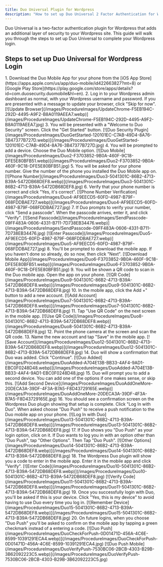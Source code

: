 ```yaml
---
title: Duo Universal Plugin for Wordpress
description: "How to set up Duo Universal 2 Factor Authentication for Wordpress"
---
```


Duo Universal is a two-factor authentication plugin for Wordpress that adds an additional layer of security to your Wordpress site. This guide will walk you through the steps to set up Duo Universal to complete your Wordpress login.

## Steps to set up Duo Universal for Wordpress Login

<Steps>
1. Download the Duo Mobile App for your phone from the [iOS App Store](https://apps.apple.com/us/app/duo-mobile/id422663827?mt=8) or [Google Play Store](https://play.google.com/store/apps/details?id=com.duosecurity.duomobile&hl=en).
2. Log in to your Wordpress admin dashboard as normal, with your Wordpress username and password. If you are presented with a message to update your browser, click "Skip for now".
[![Update Browser](/images/ProcedureImages/UpdateChrome-F5EB194C-292D-4495-A9F2-B8A0119AEEA7.webp)](/images/ProcedureImages/UpdateChrome-F5EB194C-292D-4495-A9F2-B8A0119AEEA7.jpg)
3. You will be presented with a "Welcome to Duo Security" screen. Click the "Get Started" button.
[![Duo Security Plugin](/images/ProcedureImages/DuoGetStarted-120101EC-C7AB-49D4-8A76-3B47377B727D.webp)](/images/ProcedureImages/DuoGetStarted-120101EC-C7AB-49D4-8A76-3B47377B727D.jpg)
4. You will be prompted to add a device. Choose the Duo Mobile option.
[![Duo Mobile](/images/ProcedureImages/Duo2-F3703852-9B0A-460F-9C18-DFE5E80BFB51.webp)](/images/ProcedureImages/Duo2-F3703852-9B0A-460F-9C18-DFE5E80BFB51.jpg)
5. You will be asked for your phone number. Give the number of the phone you installed the Duo Mobile app on.
[![Phone Number](/images/ProcedureImages/Duo3-5041301C-86B2-4713-B39A-5472DB68DEF8.webp)](/images/ProcedureImages/Duo3-5041301C-86B2-4713-B39A-5472DB68DEF8.jpg)
6. Verify that your phone number is correct and click "Yes, it's correct".
[![Phone Number Verification](/images/ProcedureImages/Duo4-AF9EECD5-60FD-4987-B79F-068FDDBAE727.webp)](/images/ProcedureImages/Duo4-AF9EECD5-60FD-4987-B79F-068FDDBAE727.jpg)
7. If Duo prompts to verify your number, click "Send a passcode". When the passcode arrives, enter it, and click "Verify".
[![Send Passcode](/images/ProcedureImages/SendPasscode-09FF483A-0606-4331-B711-7D738EB34476.webp)](/images/ProcedureImages/SendPasscode-09FF483A-0606-4331-B711-7D738EB34476.jpg)
[![Enter Passcode](/images/ProcedureImages/Duo5-AF9EECD5-60FD-4987-B79F-068FDDBAE727.webp)](/images/ProcedureImages/Duo5-AF9EECD5-60FD-4987-B79F-068FDDBAE727.jpg)
8. You'll be prompted to download the mobile app. If you haven't done so already, do so now, then click "Next".
[![Download Mobile App](/images/ProcedureImages/Duo6-F3703852-9B0A-460F-9C18-DFE5E80BFB51.webp)](/images/ProcedureImages/Duo6-F3703852-9B0A-460F-9C18-DFE5E80BFB51.jpg)
9. You will be shown a QR code to scan in the Duo mobile app. Open the app on your phone.
[![QR Code](/images/ProcedureImages/Duo9-5041301C-86B2-4713-B39A-5472DB68DEF8.webp)](/images/ProcedureImages/Duo9-5041301C-86B2-4713-B39A-5472DB68DEF8.jpg)
10. In the mobile app, click the Add +" button to add a new account.
[![Add Account](/images/ProcedureImages/Duo7-5041301C-86B2-4713-B39A-5472DB68DEF8.webp)](/images/ProcedureImages/Duo7-5041301C-86B2-4713-B39A-5472DB68DEF8.jpg)
11. Tap "Use QR Code" on the next screen in the mobile app.
[![Use QR Code](/images/ProcedureImages/Duo8-5041301C-86B2-4713-B39A-5472DB68DEF8.webp)](/images/ProcedureImages/Duo8-5041301C-86B2-4713-B39A-5472DB68DEF8.jpg)
12. Point the phone camera at the screen and scan the QR code.
13. Name the new account and tap "Save" in the mobile app.
[![Save Account](/images/ProcedureImages/Duo12-5041301C-86B2-4713-B39A-5472DB68DEF8.webp)](/images/ProcedureImages/Duo12-5041301C-86B2-4713-B39A-5472DB68DEF8.jpg)
14. Duo will show a confirmation that Duo was added. Click "Continue".
[![Duo Added](/images/ProcedureImages/DuoAdded-A704E13B-BB33-4AF4-9AD1-EBC0F0248D48.webp)](/images/ProcedureImages/DuoAdded-A704E13B-BB33-4AF4-9AD1-EBC0F0248D48.jpg)
15. Duo will prompt you to add a second device. You can add one of the options if one makes sense, or skip this.
[![Add Second Device](/images/ProcedureImages/DuoAddOneMore-20DECA3A-39DF-4F3A-B7A5-F8D43729165E.webp)](/images/ProcedureImages/DuoAddOneMore-20DECA3A-39DF-4F3A-B7A5-F8D43729165E.jpg)
16. You should see a confirmation screen on the Wordpress Duo plugin showing that setup is complete. Click "Log In with Duo". When asked choose "Duo Push" to receive a push notification to the Duo mobile app on your phone.
[![Log In with Duo](/images/ProcedureImages/Duo13-5041301C-86B2-4713-B39A-5472DB68DEF8.webp)](/images/ProcedureImages/Duo13-5041301C-86B2-4713-B39A-5472DB68DEF8.jpg)
17. If Duo shows you "Duo Push" as your login option, click on it. If Duo wants to log you in with an option other than "Duo Push", tap "Other Options". Then Tap "Duo Push".
[![Other Options](/images/ProcedureImages/Duo14-5041301C-86B2-4713-B39A-5472DB68DEF8.webp)](/images/ProcedureImages/Duo14-5041301C-86B2-4713-B39A-5472DB68DEF8.jpg)
18. The Wordpress Duo plugin will show you a code to enter in the mobile app. Enter it in the mobile app and click "Verify".
[![Enter Code](/images/ProcedureImages/Duo10-5041301C-86B2-4713-B39A-5472DB68DEF8.webp)](/images/ProcedureImages/Duo10-5041301C-86B2-4713-B39A-5472DB68DEF8.jpg)
[![Verify Code](/images/ProcedureImages/Duo11-5041301C-86B2-4713-B39A-5472DB68DEF8.webp)](/images/ProcedureImages/Duo11-5041301C-86B2-4713-B39A-5472DB68DEF8.jpg)
19. Once you successfully login with Duo, you'll be asked if this is your device. Click "Yes, this is my device" to avoid having to use Duo every time you log in.
[![Remember Device](/images/ProcedureImages/Duo15-5041301C-86B2-4713-B39A-5472DB68DEF8.webp)](/images/ProcedureImages/Duo15-5041301C-86B2-4713-B39A-5472DB68DEF8.jpg)
20. On future logins, when you choose "Duo Push" you'll be asked to confirm on the mobile app by tapping a green checkmark instead of a entering a code.
[![Duo Push](/images/ProcedureImages/DuoCheckForPush-0D01471D-456A-4C6E-8599-10391291ECA4.webp)](/images/ProcedureImages/DuoCheckForPush-0D01471D-456A-4C6E-8599-10391291ECA4.jpg)
[![Duo Push Mobile](/images/ProcedureImages/DuoVerifyPush-7530BC06-2BCB-4303-B29B-3B62092223C5.webp)](/images/ProcedureImages/DuoVerifyPush-7530BC06-2BCB-4303-B29B-3B62092223C5.jpg)
</Steps>
